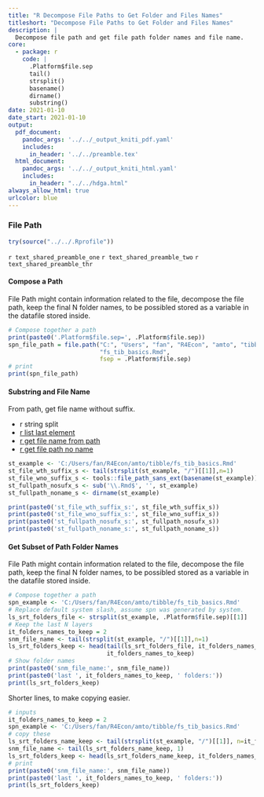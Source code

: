 ```yaml
---
title: "R Decompose File Paths to Get Folder and Files Names"
titleshort: "Decompose File Paths to Get Folder and Files Names"
description: |
  Decompose file path and get file path folder names and file name. 
core:
  - package: r
    code: |
      .Platform$file.sep
      tail()
      strsplit()
      basename()
      dirname()
      substring()
date: 2021-01-10
date_start: 2021-01-10
output:
  pdf_document:
    pandoc_args: '../../_output_kniti_pdf.yaml'
    includes:
      in_header: '../../preamble.tex'
  html_document:
    pandoc_args: '../../_output_kniti_html.yaml'
    includes:
      in_header: "../../hdga.html"
always_allow_html: true
urlcolor: blue
---
```


### File Path

```r
try(source("../../.Rprofile"))
```

`r text_shared_preamble_one`
`r text_shared_preamble_two`
`r text_shared_preamble_thr`

#### Compose a Path

File Path might contain information related to the file, decompose the file path, keep the final N folder names, to be possibled stored as a variable in the datafile stored inside. 

```r
# Compose together a path 
print(paste0('.Platform$file.sep=', .Platform$file.sep))
spn_file_path = file.path("C:", "Users", "fan", "R4Econ", "amto", "tibble", 
                          "fs_tib_basics.Rmd", 
                          fsep = .Platform$file.sep)
# print
print(spn_file_path)
```


#### Substring and File Name

From path, get file name without suffix.

- r string split
- [r list last element](https://stackoverflow.com/a/83222/8280804)
- [r get file name from path](https://stackoverflow.com/a/29114007/8280804)
- [r get file path no name](https://stackoverflow.com/a/47189541/8280804)

```r
st_example <- 'C:/Users/fan/R4Econ/amto/tibble/fs_tib_basics.Rmd'
st_file_wth_suffix_s <- tail(strsplit(st_example, "/")[[1]],n=1)
st_file_wno_suffix_s <- tools::file_path_sans_ext(basename(st_example))
st_fullpath_nosufx_s <- sub('\\.Rmd$', '', st_example)
st_fullpath_noname_s <- dirname(st_example)

print(paste0('st_file_wth_suffix_s:', st_file_wth_suffix_s))
print(paste0('st_file_wno_suffix_s:', st_file_wno_suffix_s))
print(paste0('st_fullpath_nosufx_s:', st_fullpath_nosufx_s))
print(paste0('st_fullpath_noname_s:', st_fullpath_noname_s))
```

#### Get Subset of Path Folder Names 

File Path might contain information related to the file, decompose the file path, keep the final N folder names, to be possibled stored as a variable in the datafile stored inside. 

```r
# Compose together a path 
spn_example <- 'C:/Users/fan/R4Econ/amto/tibble/fs_tib_basics.Rmd'
# Replace default system slash, assume spn was generated by system. 
ls_srt_folders_file <- strsplit(st_example, .Platform$file.sep)[[1]]
# Keep the last N layers
it_folders_names_to_keep = 2
snm_file_name <- tail(strsplit(st_example, "/")[[1]],n=1)
ls_srt_folders_keep <- head(tail(ls_srt_folders_file, it_folders_names_to_keep+1),
                            it_folders_names_to_keep)
# Show folder names
print(paste0('snm_file_name:', snm_file_name))
print(paste0('last ', it_folders_names_to_keep, ' folders:'))
print(ls_srt_folders_keep)
```

Shorter lines, to make copying easier. 

```r
# inputs
it_folders_names_to_keep = 2
spn_example <- 'C:/Users/fan/R4Econ/amto/tibble/fs_tib_basics.Rmd'
# copy these
ls_srt_folders_name_keep <- tail(strsplit(st_example, "/")[[1]], n=it_folders_names_to_keep+1)
snm_file_name <- tail(ls_srt_folders_name_keep, 1)
ls_srt_folders_keep <- head(ls_srt_folders_name_keep, it_folders_names_to_keep)
# print
print(paste0('snm_file_name:', snm_file_name))
print(paste0('last ', it_folders_names_to_keep, ' folders:'))
print(ls_srt_folders_keep)
```

